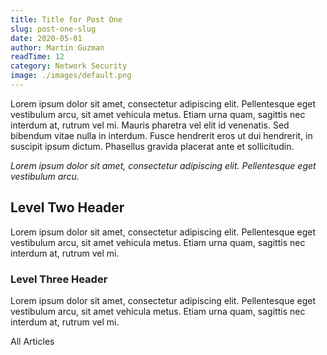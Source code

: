 ```yaml
---
title: Title for Post One
slug: post-one-slug
date: 2020-05-01
author: Martin Guzman
readTime: 12
category: Network Security
image: ./images/default.png
---
```



Lorem ipsum dolor sit amet, consectetur adipiscing elit. Pellentesque eget vestibulum arcu, sit amet vehicula metus. Etiam urna quam, sagittis nec interdum at, rutrum vel mi. Mauris pharetra vel elit id venenatis. Sed bibendum vitae nulla in interdum. Fusce hendrerit eros ut dui hendrerit, in suscipit ipsum dictum. Phasellus gravida placerat ante et sollicitudin.

 _Lorem ipsum dolor sit amet, consectetur adipiscing elit. Pellentesque eget vestibulum arcu._ 

## Level Two Header

Lorem ipsum dolor sit amet, consectetur adipiscing elit. Pellentesque eget vestibulum arcu, sit amet vehicula metus. Etiam urna quam, sagittis nec interdum at, rutrum vel mi.

### Level Three Header

Lorem ipsum dolor sit amet, consectetur adipiscing elit. Pellentesque eget vestibulum arcu, sit amet vehicula metus. Etiam urna quam, sagittis nec interdum at, rutrum vel mi.

<Link to="/articles">All Articles</Link>